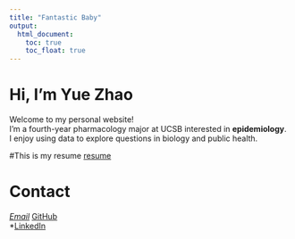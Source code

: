 ```yaml
---
title: "Fantastic Baby"
output: 
  html_document:
    toc: true
    toc_float: true
---
```


# Hi, I'm Yue Zhao

Welcome to my personal website!  
I'm a fourth-year pharmacology major at UCSB interested in **epidemiology**.  
I enjoy using data to explore questions in biology and public health.

#This is my resume
[resume](resume.html)

# Contact
*[Email](yz5290@cumc.columbia.edu)
*[GitHub](https://github.com/yz-5290)  
*[LinkedIn](https://linkedin.com/in/yue-zhao-8461a52b9)